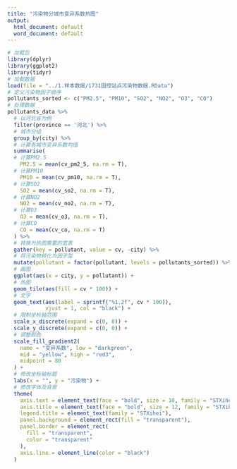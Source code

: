 ```yaml
---
title: "污染物分城市变异系数热图"
output:
  html_document: default
  word_document: default
---
```


```r
# 加载包
library(dplyr)
library(ggplot2)
library(tidyr)
# 加载数据
load(file = "../1.样本数据/1731国控站点污染物数据.RData")
# 定义污染物因子顺序
pollutants_sorted <- c("PM2.5", "PM10", "SO2", "NO2", "O3", "CO")
# 处理数据
pollutants_data %>%
  # 以河北省为例
  filter(province == '河北') %>%
  # 城市分组
  group_by(city) %>%
  # 计算各城市变异系数均值
  summarise(
  # 计算PM2.5
    PM2.5 = mean(cv_pm2_5, na.rm = T),
  # 计算PM10
    PM10 = mean(cv_pm10, na.rm = T),
  # 计算SO2
    SO2 = mean(cv_so2, na.rm = T),
  # 计算NO2
    NO2 = mean(cv_no2, na.rm = T),
  # 计算O3
    O3 = mean(cv_o3, na.rm = T),
  # 计算CO
    CO = mean(cv_co, na.rm = T)
  ) %>%
  # 转换为热图需要的宽表
  gather(key = pollutant, value = cv, -city) %>%
  # 将污染物转化为因子型
  mutate(pollutant = factor(pollutant, levels = pollutants_sorted)) %>%
  # 画图
  ggplot(aes(x = city, y = pollutant)) +
  # 热图
  geom_tile(aes(fill = cv * 100)) +
  # 文字
  geom_text(aes(label = sprintf("%1.2f", cv * 100)),
            vjust = 1, col = "black") +
  # 限制坐标轴范围
  scale_x_discrete(expand = c(0, 0)) +
  scale_y_discrete(expand = c(0, 0)) +
  # 调整颜色
  scale_fill_gradient2(
    name = "变异系数", low = "darkgreen",
    mid = "yellow", high = "red3",
    midpoint = 80
  ) +
  # 修改坐标轴标题
  labs(x = "", y = "污染物") +
  # 修改字体及背景
  theme(
    axis.text = element_text(face = "bold", size = 10, family = "STXihei"),
    axis.title = element_text(face = "bold", size = 12, family = "STXihei"),
    legend.title = element_text(family = "STXihei"),
    panel.background = element_rect(fill = "transparent"),
    panel.border = element_rect(
      fill = "transparent",
      color = "transparent"
    ),
    axis.line = element_line(color = "black")
  ) 
```